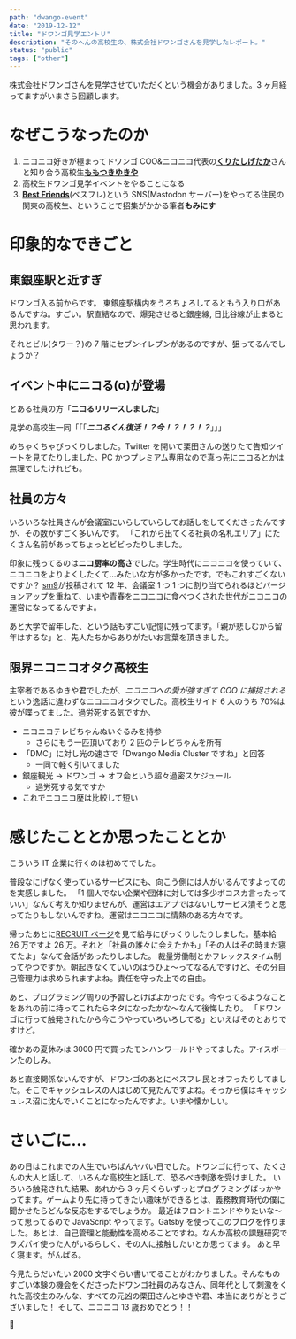 ---
path: "dwango-event"
date: "2019-12-12"
title: "ドワンゴ見学エントリ"
description: "そのへんの高校生の、株式会社ドワンゴさんを見学したレポート。"
status: "public"
tags: ["other"]
---

株式会社ドワンゴさんを見学させていただくという機会がありました。3 ヶ月経ってますがいまさら回顧します。

# なぜこうなったのか

1. ニコニコ好きが極まってドワンゴ COO&ニコニコ代表の[**くりたしげたか**](https://twitter.com/sigekun)さんと知り合う高校生[**ももつきゆきや**](https://twitter.com/@yukiyalien/)
2. 高校生ドワンゴ見学イベントをやることになる
3. [**Best Friends**](https://best-friends.chat)(ベスフレ)という SNS(Mastodon サーバー)をやってる住民の関東の高校生、ということで招集がかかる筆者**もみにす**

# 印象的なできごと

## 東銀座駅と近すぎ

ドワンゴ入る前からです。
東銀座駅構内をうろちょろしてるともう入り口があるんですね。すごい。駅直結なので、爆発させると銀座線, 日比谷線が止まると思われます。

それとビル(タワー？)の 7 階にセブンイレブンがあるのですが、狙ってるんでしょうか？

## イベント中にニコる(α)が登場

とある社員の方「**ニコるリリースしました**」

見学の高校生一同「「「**_ニコるくん復活！？今！？！？！？_**」」」

めちゃくちゃびっくりしました。Twitter を開いて栗田さんの送りたて告知ツイートを見てたりしました。PC かつプレミアム専用なので真っ先にニコるとかは無理でしたけれども。

## 社員の方々

いろいろな社員さんが会議室にいらしていらしてお話しをしてくださったんですが、その数がすごく多いんです。
「これから出てくる社員の名札エリア」にたくさん名前があってちょっとビビったりしました。

印象に残ってるのは**ニコ厨率の高さ**でした。学生時代にニコニコを使っていて、ニコニコをよりよくしたくて…みたいな方が多かったです。でもこれすごくないですか？
[sm9](https://www.nicovideo.jp/watch/sm9)が投稿されて 12 年、会議室 1 つ 1 つに割り当てられるほどバージョンアップを重ねて、いまや青春をニコニコに食べつくされた世代がニコニコの運営になってるんですよ。

あと大学で留年した、という話もすごい記憶に残ってます。「親が悲しむから留年はするな」と、先人たちからありがたいお言葉を頂きました。

## 限界ニコニコオタク高校生

主宰者であるゆきや君でしたが、*ニコニコへの愛が強すぎて COO に捕捉される*という逸話に違わずなニコニコオタクでした。高校生サイド 6 人のうち 70%は彼が喋ってました。過労死する気ですか。

- ニコニコテレビちゃんぬいぐるみを持参
  - さらにもう一匹頂いており 2 匹のテレビちゃんを所有
- 「DMC」に対し光の速さで「Dwango Media Cluster ですね」と回答
  - 一同で軽く引いてました
- 銀座観光 → ドワンゴ → オフ会という超々過密スケジュール
  - 過労死する気ですか
- これでニコニコ歴は比較して短い

# 感じたこととか思ったこととか

こういう IT 企業に行くのは初めてでした。

普段なにげなく使っているサービスにも、向こう側には人がいるんですよってのを実感しました。
「1 個人でない企業や団体に対しては多少ボコスカ言ったっていい」なんて考えか知りませんが、運営はエアプではないしサービス潰そうと思ってたりもしないんですね。運営はニコニコに情熱のある方々です。

帰ったあとに[RECRUIT ページ](https://dwango.co.jp/saiyo/)を見て給与にびっくりしたりしました。基本給 26 万ですよ 26 万。それと「社員の誰々に会えたかも」「その人はその時まだ寝てたよ」なんて会話があったりしました。
裁量労働制とかフレックスタイム制ってやつですか。朝起きなくていいのはうひょ～ってなるんですけど、その分自己管理力は求められますよね。責任を守った上での自由。

あと、プログラミング周りの予習しとけばよかったです。今やってるようなことをあれの前に持ってこれたらネタになったかな～なんて後悔したり。
「ドワンゴに行って触発されたから今こうやっていろいろしてる」といえばそのとおりですけど。

確かあの夏休みは 3000 円で買ったモンハンワールドやってました。アイスボーンたのしみ。

あと直接関係ないんですが、ドワンゴのあとにベスフレ民とオフったりしてました。そこでキャッシュレスの人はじめて見たんですよね。そっから僕はキャッシュレス沼に沈んでいくことになったんですよ。いまや懐かしい。

# さいごに…

あの日はこれまでの人生でいちばんヤバい日でした。ドワンゴに行って、たくさんの大人と話して、いろんな高校生と話して、恐るべき刺激を受けました。
いろいろ触発された結果、あれから 3 ヶ月ぐらいずっとプログラミングばっかやってます。ゲームより先に持ってきたい趣味ができるとは、義務教育時代の僕に聞かせたらどんな反応をするでしょうか。
最近はフロントエンドやりたいな～って思ってるので JavaScript やってます。Gatsby を使ってこのブログを作りました。あとは、自己管理と能動性を高めることですね。なんか高校の課題研究でラズパイ使った人がいるらしく、その人に接触したいとか思ってます。 あと早く寝ます。がんばる。

今見たらだいたい 2000 文字ぐらい書いてることがわかりました。そんなものすごい体験の機会をくださったドワンゴ社員のみなさん、同年代として刺激をくれた高校生のみんな、すべての元凶の栗田さんとゆきや君、本当にありがとうございました！
そして、ニコニコ 13 歳おめでとう！！

<p className="text-300 text-center">🎉</p>

